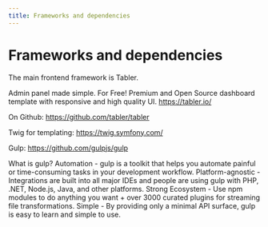 ```yaml
---
title: Frameworks and dependencies
---
```


# Frameworks and dependencies

The main frontend framework is Tabler.

Admin panel made simple. For Free!
Premium and Open Source dashboard template with responsive and high quality UI.
https://tabler.io/

On Github: https://github.com/tabler/tabler

Twig for templating:
https://twig.symfony.com/

Gulp:
https://github.com/gulpjs/gulp

What is gulp?
Automation - gulp is a toolkit that helps you automate painful or time-consuming tasks in your development workflow.
Platform-agnostic - Integrations are built into all major IDEs and people are using gulp with PHP, .NET, Node.js, Java, and other platforms.
Strong Ecosystem - Use npm modules to do anything you want + over 3000 curated plugins for streaming file transformations.
Simple - By providing only a minimal API surface, gulp is easy to learn and simple to use.





